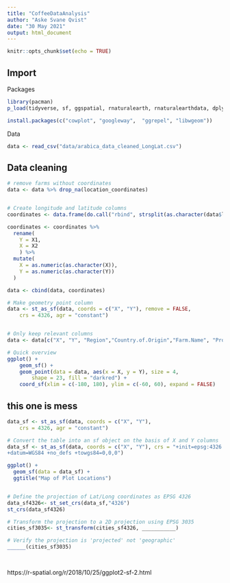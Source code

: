 ```yaml
---
title: "CoffeeDataAnalysis"
author: "Aske Svane Qvist"
date: "30 May 2021"
output: html_document
---
```


```r
knitr::opts_chunk$set(echo = TRUE)
```

## Import 

Packages
```r
library(pacman)
p_load(tidyverse, sf, ggspatial, rnaturalearth, rnaturalearthdata, dplyr)

install.packages(c("cowplot", "googleway",  "ggrepel", "libwgeom"))

```

Data
```r
data <- read_csv("data/arabica_data_cleaned_LongLat.csv")

```

## Data cleaning
```r

# remove farms without coordinates 
data <- data %>% drop_na(location_coordinates)


# Create longitude and latitude columns
coordinates <- data.frame(do.call("rbind", strsplit(as.character(data$location_coordinates), ",", fixed = TRUE)))

coordinates <- coordinates %>% 
  rename(
    Y = X1,
    X = X2
    ) %>% 
  mutate(
    X = as.numeric(as.character(X)),
    Y = as.numeric(as.character(Y))
  )

data <- cbind(data, coordinates)

# Make geometry point column
data <- st_as_sf(data, coords = c("X", "Y"), remove = FALSE, 
    crs = 4326, agr = "constant")


# Only keep relevant columns
data <- data[c("X", "Y", "Region","Country.of.Origin","Farm.Name", "Processing.Method", "unit_of_measurement", "altitude_low_meters", "altitude_high_meters", "altitude_mean_meters", "Aroma", "Flavor", "Aftertaste", "Acidity", "Body", "Balance", "Uniformity", "Sweetness")]

# Quick overview 
ggplot() +
    geom_sf() +
    geom_point(data = data, aes(x = X, y = Y), size = 4, 
        shape = 23, fill = "darkred") +
    coord_sf(xlim = c(-180, 180), ylim = c(-60, 60), expand = FALSE)


```

## this one is mess
```r

data_sf <- st_as_sf(data, coords = c("X", "Y"), 
    crs = 4326, agr = "constant")

# Convert the table into an sf object on the basis of X and Y columns
data_sf <- st_as_sf(data, coords = c("X", "Y"), crs = "+init=epsg:4326 +proj=longlat +ellps=WGS84
+datum=WGS84 +no_defs +towgs84=0,0,0")

ggplot() +
  geom_sf(data = data_sf) +
  ggtitle("Map of Plot Locations")


# Define the projection of Lat/Long coordinates as EPSG 4326
data_sf4326<- st_set_crs(data_sf,"4326")
st_crs(data_sf4326)

# Transform the projection to a 2D projection using EPSG 3035
cities_sf3035<- st_transform(cities_sf4326, ___________)

# Verify the projection is 'projected' not 'geographic'
______(cities_sf3035)



```

## 
https://r-spatial.org/r/2018/10/25/ggplot2-sf-2.html

```r

```






